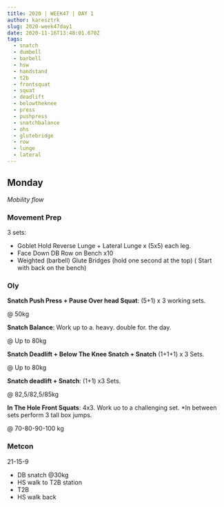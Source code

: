 ```yaml
---
title: 2020 | WEEK47 | DAY 1
author: karesztrk
slug: 2020-week47day1
date: 2020-11-16T13:48:01.670Z
tags:
  - snatch
  - dumbell
  - barbell
  - hsw
  - handstand
  - t2b
  - frontsquat
  - squat
  - deadlift
  - belowtheknee
  - press
  - pushpress
  - snatchbalance
  - ohs
  - glutebridge
  - row
  - lunge
  - lateral
---
```


## Monday

_Mobility flow_

### Movement Prep

3 sets:

- Goblet Hold Reverse Lunge + Lateral Lunge x (5x5) each leg.
- Face Down DB Row on Bench x10
- Weighted (barbell) Glute Bridges (hold one second at the top) ( Start with back on the bench)

### Oly

**Snatch Push Press + Pause Over head Squat**: (5+1) x 3 working sets.

@ 50kg

**Snatch Balance**: Work up to a. heavy. double for. the day.

@ Up to 80kg

**Snatch Deadlift + Below The Knee Snatch + Snatch** (1+1+1) x 3 Sets.

@ Up to 80kg

**Snatch deadlift + Snatch**: (1+1) x3 Sets.

@ 82,5/82,5/85kg

**In The Hole Front Squats**: 4x3. Work uo to a challenging set. \*In between sets perform 3 tall box jumps.

@ 70-80-90-100 kg

### Metcon

21-15-9

- DB snatch @30kg
- HS walk to T2B station
- T2B
- HS walk back

